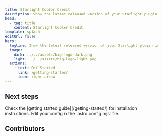 ```yaml
---
title: Starlight Cooler Credit
description: Show the latest released version of your Starlight plugin in your documentation.
head:
  - tag: title
    content: Starlight Cooler Credit
template: splash
editUrl: false
hero:
  tagline: Show the latest released version of your Starlight plugin in your documentation.
  image:
    dark: ../../assets/big-logo-dark.png
    light: ../../assets/big-logo-light.png
  actions:
    - text: Get Started
      link: /getting-started/
      icon: right-arrow
---
```



## Next steps

<CardGrid stagger>
  <Card title="Install the plugin" icon="puzzle">
    Check the [getting started guide](/getting-started/) for installation
    instructions.
  </Card>
  <Card title="Configure the plugin" icon="setting">
    Edit your config in the `astro.config.mjs` file.
  </Card>
</CardGrid>


## Contributors

<ContributorList githubRepo="trueberryless-org/starlight-plugin-show-latest-version" />
